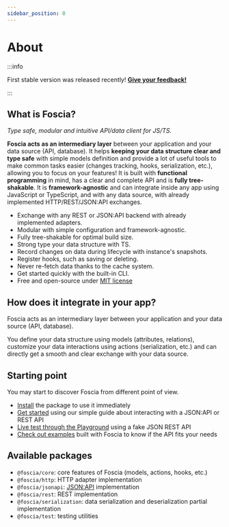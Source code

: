 ```yaml
---
sidebar_position: 0
---
```



# About

:::info

First stable version was released recently!
[**Give your feedback!**](https://github.com/foscia-dev/foscia/issues)

:::

## What is Foscia?

_Type safe, modular and intuitive API/data client for JS/TS._

**Foscia acts as an intermediary layer** between your application and
your data source (API, database). It helps **keeping your data structure clear
and type safe** with simple models definition and provide a lot of
useful tools to make common tasks easier (changes tracking, hooks,
serialization, etc.), allowing you to focus on your features!
It is built with **functional programming** in mind, has a clear and complete
API and is **fully tree-shakable**.
It is **framework-agnostic** and can integrate inside
any app using JavaScript or TypeScript, and with any data source,
with already implemented HTTP/REST/JSON:API exchanges.


- Exchange with any REST or JSON:API backend with already implemented adapters.
- Modular with simple configuration and framework-agnostic.
- Fully tree-shakable for optimal build size.
- Strong type your data structure with TS.
- Record changes on data during lifecycle with instance's snapshots.
- Register hooks, such as saving or deleting.
- Never re-fetch data thanks to the cache system.
- Get started quickly with the built-in CLI.
- Free and open-source under [MIT license](https://opensource.org/licenses/MIT)

## How does it integrate in your app?

<SchemaSvg />

Foscia acts as an intermediary layer between your application and
your data source (API, database).

You define your data structure using models (attributes, relations),
customize your data interactions using actions (serialization, etc.)
and can directly get a smooth and clear exchange with your data source.

## Starting point

You may start to discover Foscia from different point of view.

- [Install](/docs/installation) the package to use it immediately
- [Get started](/docs/getting-started) using our simple guide about interacting
  with a JSON:API or REST API
- [Live test through the Playground](https://stackblitz.com/edit/foscia?file=playground.ts)
  using a fake JSON REST API
- [Check out examples](/docs/category/examples) built with Foscia to know if the
  API fits your needs

## Available packages

- `@foscia/core`: core features of Foscia (models, actions, hooks, etc.)
- `@foscia/http`: HTTP adapter implementation
- `@foscia/jsonapi`: [JSON:API](https://jsonapi.org) implementation
- `@foscia/rest`: REST implementation
- `@foscia/serialization`: data serialization and deserialization
  partial implementation
- `@foscia/test`: testing utilities
